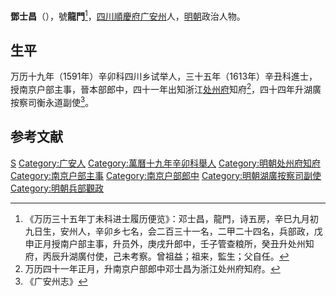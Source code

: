 '''鄧士昌'''（{{bd|1573年||1623年|catIdx=}}），號'''龍門'''<ref>《万历三十五年丁未科进士履历便览》：邓士昌，龍門，诗五房，辛巳九月初九日生，安州人，辛卯乡七名，会二百三十一名，二甲二十四名，兵部政，戊申正月授南户部主事，升员外，庚戌升郎中，壬子管查粮所，癸丑升处州知府，丙辰升湖廣付使，己未考察。曾祖益；祖来，監生；父自任。</ref>，[[四川|四川]][[順慶府|順慶府]][[广安州|广安州]]人，[[明朝|明朝]]政治人物。

== 生平 ==
万历十九年（1591年）辛卯科四川乡试举人，三十五年（1613年）辛丑科進士，授南京户部主事，晉本部郎中，四十一年出知浙江[[处州府|处州府]]知府<ref>万历四十一年正月，升南京户部郎中邓士昌为浙江处州府知府。</ref>，四十四年升湖廣按察司衡永道副使<ref>《广安州志》</ref>。

==参考文献==
{{reflist}}

{{萬曆三十五年丁未科殿試金榜}}

{{Authority control}}

{{DEFAULTSORT:}}
[[Category:邓姓|S]]
[[Category:广安人|Category:广安人]]
[[Category:萬曆十九年辛卯科舉人|Category:萬曆十九年辛卯科舉人]]
[[Category:明朝处州府知府|Category:明朝处州府知府]]
[[Category:南京户部主事|Category:南京户部主事]]
[[Category:南京户部郎中|Category:南京户部郎中]]
[[Category:明朝湖廣按察司副使|Category:明朝湖廣按察司副使]]
[[Category:明朝兵部觀政|Category:明朝兵部觀政]]